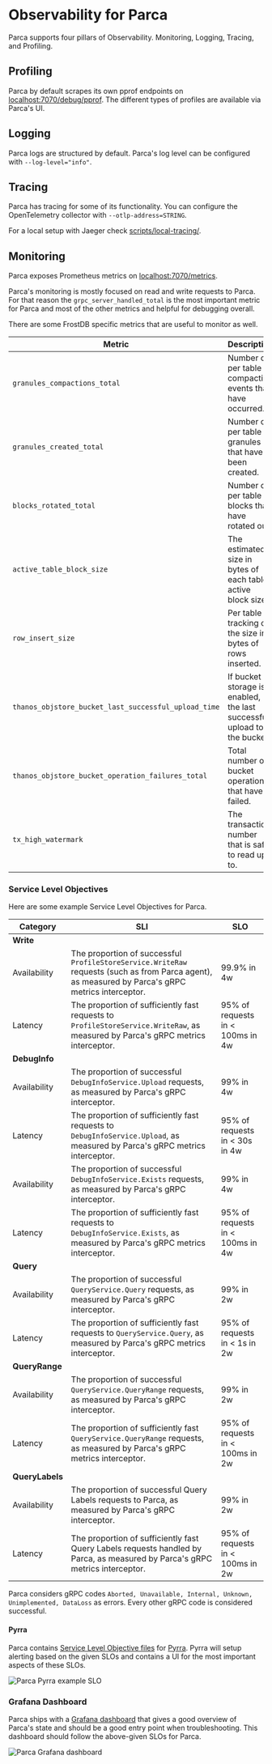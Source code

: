 # Observability for Parca


Parca supports four pillars of Observability. Monitoring, Logging, Tracing, and Profiling.

## Profiling

Parca by default scrapes its own pprof endpoints on [localhost:7070/debug/pprof](http://localhost:7070/debug/pprof).
The different types of profiles are available via Parca's UI.

## Logging

Parca logs are structured by default. Parca's log level can be configured with `--log-level="info"`.

## Tracing

Parca has tracing for some of its functionality. You can configure the OpenTelemetry collector with `--otlp-address=STRING`.

For a local setup with Jaeger check [scripts/local-tracing/](https://github.com/parca-dev/parca/tree/main/scripts/local-tracing).

## Monitoring

Parca exposes Prometheus metrics on [localhost:7070/metrics](http://localhost:7070/metrics).

Parca's monitoring is mostly focused on read and write requests to Parca.
For that reason the `grpc_server_handled_total` is the most important metric for Parca and most of the other metrics and helpful for debugging overall.

There are some FrostDB specific metrics that are useful to monitor as well.

| Metric                      |  Description                                                |  Type     |
| ----------------------------|------------------------------------------------------------ | --------- |
| `granules_compactions_total`| Number of per table compaction events that have occurred.   | counter   |
| `granules_created_total`    | Number of per table granules that have been created.        | counter   |
| `blocks_rotated_total`      | Number of per table blocks that have rotated out.           | counter   |
| `active_table_block_size`   | The estimated size in bytes of each tables active block size.  | gauge     |
| `row_insert_size`           | Per table tracking of the size in bytes of rows inserted.   | histogram |
| `thanos_objstore_bucket_last_successful_upload_time`| If bucket storage is enabled, the last successful upload to the bucket. | gauge |
| `thanos_objstore_bucket_operation_failures_total`   | Total number of bucket operations that have failed. | counter |
| `tx_high_watermark`         | The transaction number that is safe to read up to.          | gauge     |


### Service Level Objectives

Here are some example Service Level Objectives for Parca.

| Category        | SLI                                                          | SLO                              |
| --------------- | ------------------------------------------------------------ | -------------------------------- |
| **Write**       |                                                              |                                  |
| Availability    | The proportion of successful `ProfileStoreService.WriteRaw` requests (such as from Parca agent), as measured by Parca's gRPC metrics interceptor. | 99.9% in  4w                     |
| Latency         | The proportion of sufficiently fast requests to `ProfileStoreService.WriteRaw`, as measured by Parca's gRPC metrics interceptor. | 95% of requests in < 100ms in 4w |
| **DebugInfo**   |                                                              |                                  |
| Availability    | The proportion of successful `DebugInfoService.Upload` requests, as measured by Parca's gRPC interceptor. | 99% in 4w                        |
| Latency         | The proportion of sufficiently fast requests to `DebugInfoService.Upload`, as measured by Parca's gRPC metrics interceptor. | 95% of requests in < 30s in 4w   |
| Availability    | The proportion of successful `DebugInfoService.Exists` requests, as measured by Parca's gRPC interceptor. | 99% in 4w                        |
| Latency         | The proportion of sufficiently fast requests to `DebugInfoService.Exists`, as measured by Parca's gRPC metrics interceptor. | 95% of requests in < 100ms in 4w |
| **Query**       |                                                              |                                  |
| Availability    | The proportion of successful `QueryService.Query` requests, as measured by Parca's gRPC interceptor. | 99% in 2w                        |
| Latency         | The proportion of sufficiently fast requests to `QueryService.Query`, as measured by Parca's gRPC metrics interceptor. | 95% of requests in < 1s in 2w    |
| **QueryRange**  |                                                              |                                  |
| Availability    | The proportion of successful `QueryService.QueryRange` requests, as measured by Parca's gRPC interceptor. | 99% in 2w                        |
| Latency         | The proportion of sufficiently fast `QueryService.QueryRange` requests, as measured by Parca's gRPC metrics interceptor. | 95% of requests in < 100ms in 2w |
| **QueryLabels** |                                                              |                                  |
| Availability    | The proportion of successful Query Labels requests to Parca, as measured by Parca's gRPC interceptor. | 99% in 2w                        |
| Latency         | The proportion of sufficiently fast Query Labels requests handled by Parca, as measured by Parca's gRPC metrics interceptor. | 95% of requests in < 100ms in 2w |

Parca considers gRPC codes `Aborted, Unavailable, Internal, Unknown, Unimplemented, DataLoss` as errors. Every other gRPC code is considered successful.

#### Pyrra

Parca contains [Service Level Objective files](https://github.com/parca-dev/parca/tree/main/deploy/pyrra) for [Pyrra](https://github.com/pyrra-dev/pyrra). Pyrra will setup alerting based on the given SLOs and contains a UI for the most important aspects of these SLOs.

<BrowserWindow>

![Parca Pyrra example SLO](/img/pyrra.png)

</BrowserWindow>

### Grafana Dashboard

Parca ships with a [Grafana dashboard](https://github.com/parca-dev/parca/blob/main/deploy/grafana/parca.json) that gives a good overview of Parca's state and should be a good entry point when troubleshooting.
This dashboard should follow the above-given SLOs for Parca.

<BrowserWindow>

![Parca Grafana dashboard](/img/grafana.png)

</BrowserWindow>
